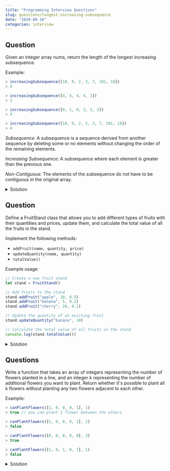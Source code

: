 ```yaml
---
title: "Programming Interview Questions"
slug: questions/longest-increasing-subsequence
date: "2020-08-16"
categories: interview
---
```


## Question
Given an integer array nums, return the length of the longest increasing subsequence.

Example:

```js
> increasingSubsequence([10, 9, 2, 3, 7, 101, 18])
> 4
```

```js
> increasingSubsequence([4, 4, 4, 4, 3])
> 1
```

```js
> increasingSubsequence([0, 1, 0, 3, 2, 3])
> 4
```

```js
> increasingSubsequence([10, 9, 2, 5, 3, 7, 101, 18])
> 4
```


*Subsequence*: A subsequence is a sequence derived from another sequence by deleting some or no elements without changing the order of the remaining elements.

*Increasing Subsequence*: A subsequence where each element is greater than the previous one.

*Non-Contiguous*: The elements of the subsequence do not have to be contiguous in the original array.


<details>
<summary>Solution</summary>

### Attempt 1

_This was done without understanding the problem statement properly._

```js

function increasingSubsequence(nums) {
  let maxSeries = [];
  let max = 1;
  for (let i = 1; i < nums.length; i++) {
    if(nums[i] > nums[i - 1]) {
      max++;
    } else if(i == nums.length -1) {
      maxSeries.push(max);
    } else {
      maxSeries.push(max);
      max = 1;
    }
  }
  return Math.max(...maxSeries);
}

```

- function finds the longest consecutive increasing subsequence, not the longest increasing subsequence in general. It only compares adjacent elements.

- solution has a time complexity of O(n) and space complexity of O(n)

- It will miss non-consecutive increasing subsequences.

### Attempt 2
 
_With the help of chatgpt_

```javascript
function increasingSubsequence(nums) {
    if (nums.length === 0) {
        return 0;
    }
    
    const n = nums.length;
    const dp = new Array(n).fill(1);
    
    for (let i = 1; i < n; i++) {
        for (let j = 0; j < i; j++) {
            if (nums[i] > nums[j]) {
                dp[i] = Math.max(dp[i], dp[j] + 1);
            }
        }
    }
    
    return Math.max(...dp);
}
```

This JavaScript implementation follows the same logic as the Python version:

1. We first check if the input array is empty. If so, we return 0.

2. We create a `dp` array of the same length as the input array, initialized with all 1s.

3. We use nested loops to compare each element with all previous elements.

4. If we find a smaller previous element, we update the current dp value if necessary.

5. Finally, we return the maximum value in the dp array, which represents the length of the longest increasing subsequence.

The time and space complexities remain the same: O(n^2) time and O(n) space, where n is the length of the input array.

</details>

## Question 

Define a FruitStand class that allows you to add different types of fruits with their quantities and prices, update them, and calculate the total value of all the fruits in the stand. 

Implement the following methods: 
- `addFruit(name, quantity, price)`
- `updateQuantity(name, quantity)` 
- `totalValue()`

Example usage:

```js
// Create a new fruit stand
let stand = FruitStand()

// Add fruits to the stand
stand.addFruit("apple", 10, 0.5)
stand.addFruit("banana", 5, 0.2)
stand.addFruit("cherry", 20, 0.1)

// Update the quantity of an existing fruit
stand.updateQuantity("banana", 10)

// Calculate the total value of all fruits in the stand
console.log(stand.totalValue())
```


<details>
<summary>Solution</summary>

```js

class FruitStand {
  fruits = {};
  addFruit(name, quantity, price){
    this.fruits[name] = {quantity, price};
  }
  updateQuantity(name, quantity){
    this.fruits[name].quantity = quantity;
  }
  totalValue(){
    return Object.values(this.fruits).reduce((total, fruit) => total + fruit.quantity * fruit.price, 0);
  }
}
```
</details>

## Questions

Write a function that takes an array of integers representing the number of flowers planted in a line, and an integer k representing the number of additional flowers you want to plant. Return whether it's possible to plant all k flowers without planting any two flowers adjacent to each other.

Example:

```js
> canPlantFlowers([1, 0, 0, 0, 1], 1)
> true // you can plant 1 flower between the others

> canPlantFlowers([1, 0, 0, 0, 1], 2)
> false

> canPlantFlowers([0, 0, 0, 0, 0], 3)
> true

> canPlantFlowers([1, 0, 1, 0, 1], 1)
> false
```


<details>
<summary>Solution</summary>

```js
function canPlantFlowers(flowers, k) {
    let count = 0;

    for(i = 0; i < flowers.length; i++) {
        if(flowers[i] == 0) {
            prevEmpty = (i === 0) || (flowers[i-1] === 0)
            nextEmpty = (i === flowers.length-1) || (flowers[i+1] === 0)
            if(prevEmpty && nextEmpty) {
                flowers[i] = 1;
                count++;
            }
            if(count >= k) return true
        } 
    }
    return count >= k;
}
```
</details>